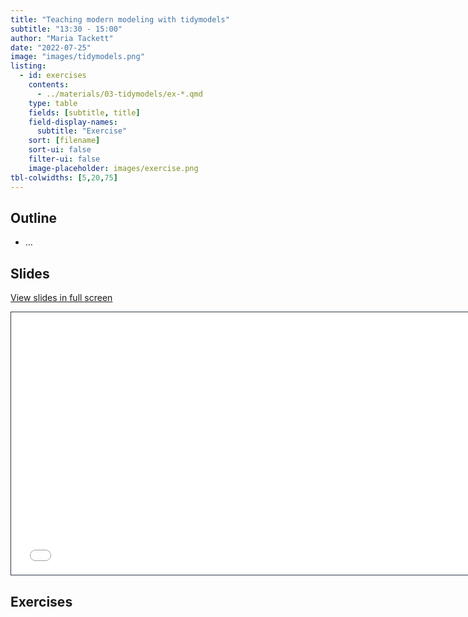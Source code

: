 ```yaml
---
title: "Teaching modern modeling with tidymodels"
subtitle: "13:30 - 15:00"
author: "Maria Tackett"
date: "2022-07-25"
image: "images/tidymodels.png"
listing:
  - id: exercises
    contents:
      - ../materials/03-tidymodels/ex-*.qmd
    type: table
    fields: [subtitle, title]
    field-display-names:
      subtitle: "Exercise"
    sort: [filename]
    sort-ui: false
    filter-ui: false
    image-placeholder: images/exercise.png
tbl-colwidths: [5,20,75]
---
```


## Outline

-   ...

## Slides

[View slides in full screen](../materials/03-tidymodels/index.html)

```{=html}
<iframe class="slide-deck" src="../materials/03-tidymodels/" height="420" width="747" style="border: 1px solid #2e3846;"></iframe>
```
## Exercises

::: {#exercises}
:::
